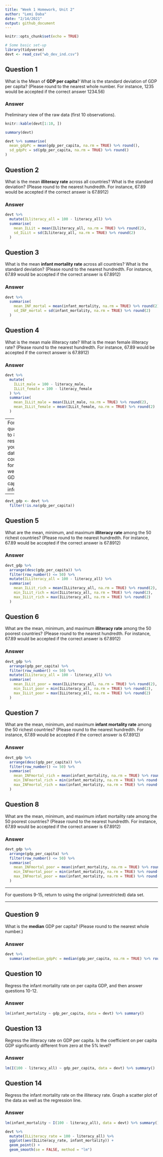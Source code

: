 ```yaml
---
title: "Week 1 Homework, Unit 2"
author: "Lemi Daba"
date: "2/14/2021"
output: github_document
---
```


```r
knitr::opts_chunk$set(echo = TRUE)
```


```r
# Some basic set-up
library(tidyverse)
devt <- read_csv("wb_dev_ind.csv")
```




## Question 1

What is the Mean of **GDP per capita**? What is the standard deviation of GDP per capita? (Please round to the nearest whole number. For instance, 1235 would be accepted if the correct answer 1234.56)

### Answer

Preliminary view of the raw data (first 10 observations).

```r
knitr::kable(devt[1:10, ])
```


```r
summary(devt)
```

```r
devt %>% summarise(
  mean_gdpPc = mean(gdp_per_capita, na.rm = TRUE) %>% round(),
  sd_gdpPc = sd(gdp_per_capita, na.rm = TRUE) %>% round()
)
```


## Question 2

What is the mean **illiteracy rate** across all countries? What is the standard deviation? (Please round to the nearest hundredth. For instance, 67.89 would be accepted if the correct answer is 67.8912)

### Answer

```r
devt %>%
  mutate(ILliteracy_all = 100 - literacy_all) %>%
  summarise(
    mean_ILLit = mean(ILliteracy_all, na.rm = TRUE) %>% round(2),
    sd_ILLit = sd(ILliteracy_all, na.rm = TRUE) %>% round(2)
  )
```

## Question 3

What is the mean **infant mortality rate** across all countries? What is the standard deviation? (Please round to the nearest hundredth. For instance, 67.89 would be accepted if the correct answer is 67.8912)

### Answer

```r
devt %>%
  summarise(
    mean_INF_mortal = mean(infant_mortality, na.rm = TRUE) %>% round(2),
    sd_INF_mortal = sd(infant_mortality, na.rm = TRUE) %>% round(2)
  )
```

## Question 4

What is the mean male illiteracy rate? What is the mean female illiteracy rate? (Please round to the nearest hundredth. For instance, 67.89 would be accepted if the correct answer is 67.8912)

### Answer

```r
devt %>%
  mutate(
    ILLit_male = 100 - literacy_male,
    ILLit_female = 100 - literacy_female
  ) %>%
  summarise(
    mean_ILLit_male = mean(ILLit_male, na.rm = TRUE) %>% round(2),
    mean_ILLit_female = mean(ILLit_female, na.rm = TRUE) %>% round(2)
  )
```

---
For questions 5 to 8, restrict your dataset to countries for which we have GDP per capita information.

---

```r
devt_gdp <- devt %>%
  filter(!is.na(gdp_per_capita))
```

## Question 5

What are the mean, minimum, and maximum **illiteracy rate** among the 50 richest countries? (Please round to the nearest hundredth. For instance, 67.89 would be accepted if the correct answer is 67.8912)

### Answer

```r
devt_gdp %>%
  arrange(desc(gdp_per_capita)) %>%
  filter(row_number() <= 50) %>%
  mutate(ILLiteracy_all = 100 - literacy_all) %>%
  summarise(
    mean_ILLit_rich = mean(ILLiteracy_all, na.rm = TRUE) %>% round(2),
    min_ILLit_rich = min(ILLiteracy_all, na.rm = TRUE) %>% round(2),
    max_ILLit_rich = max(ILLiteracy_all, na.rm = TRUE) %>% round(2)
  )
```

## Question 6

What are the mean, minimum, and maximum **illiteracy rate** among the 50 poorest countries? (Please round to the nearest hundredth. For instance, 67.89 would be accepted if the correct answer is 67.8912)

### Answer

```r
devt_gdp %>%
  arrange(gdp_per_capita) %>%
  filter(row_number() <= 50) %>%
  mutate(ILLiteracy_all = 100 - literacy_all) %>%
  summarise(
    mean_ILLit_poor = mean(ILLiteracy_all, na.rm = TRUE) %>% round(2),
    min_ILLit_poor = min(ILLiteracy_all, na.rm = TRUE) %>% round(2),
    max_ILLit_poor = max(ILLiteracy_all, na.rm = TRUE) %>% round(2)
  )
```

## Question 7

What are the mean, minimum, and maximum **infant mortality rate** among the 50 richest countries? (Please round to the nearest hundredth. For instance, 67.89 would be accepted if the correct answer is 67.8912)

### Answer

```r
devt_gdp %>%
  arrange(desc(gdp_per_capita)) %>%
  filter(row_number() <= 50) %>%
  summarise(
    mean_INFmortal_rich = mean(infant_mortality, na.rm = TRUE) %>% round(2),
    min_INFmortal_rich = min(infant_mortality, na.rm = TRUE) %>% round(2),
    max_INFmortal_rich = max(infant_mortality, na.rm = TRUE) %>% round(2)
  )
```

## Question 8

What are the mean, minimum, and maximum infant mortality rate among the 50 poorest countries? (Please round to the nearest hundredth. For instance, 67.89 would be accepted if the correct answer is 67.8912)

### Answer

```r
devt_gdp %>%
  arrange(gdp_per_capita) %>%
  filter(row_number() <= 50) %>%
  summarise(
    mean_INFmortal_poor = mean(infant_mortality, na.rm = TRUE) %>% round(2),
    min_INFmortal_poor = min(infant_mortality, na.rm = TRUE) %>% round(2),
    max_INFmortal_poor = max(infant_mortality, na.rm = TRUE) %>% round(2)
  )
```

---

For questions 9-15, return to using the original (unrestricted) data set.

---

## Question 9

What is the **median** GDP per capita? (Please round to the nearest whole number.)

### Answer

```r
devt %>%
  summarise(median_gdpPc = median(gdp_per_capita, na.rm = TRUE) %>% round())
```

## Question 10

Regress the infant mortality rate on per capita GDP, and then answer questions 10-12.

### Answer

```r
lm(infant_mortality ~ gdp_per_capita, data = devt) %>% summary()
```

## Question 13

Regress the illiteracy rate on GDP per capita. Is the coefficient on per capita GDP significantly different from zero at the 5% level?

### Answer

```r
lm(I(100 - literacy_all) ~ gdp_per_capita, data = devt) %>% summary()
```

## Question 14

Regress the infant mortality rate on the illiteracy rate. Graph a scatter plot of the data as well as the regression line.

### Answer

```r
lm(infant_mortality ~ I(100 - literacy_all), data = devt) %>% summary()
```

```r
devt %>%
  mutate(ILLiteracy_rate = 100 - literacy_all) %>%
  ggplot(aes(ILLiteracy_rate, infant_mortality)) +
  geom_point() +
  geom_smooth(se = FALSE, method = "lm")
```

















